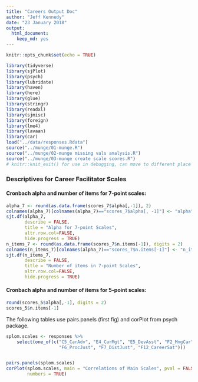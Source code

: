 ```yaml
---
title: "Careers Output Doc"
author: "Jeff Kennedy"
date: "23 January 2018"
output: 
  html_document: 
    keep_md: yes
---
```


```r
knitr::opts_chunk$set(echo = TRUE)
```

```r
library(tidyverse)
library(sjPlot)
library(psych)
library(lubridate)
library(haven)
library(here)
library(glue)
library(stringr)
library(readxl)
library(sjmisc)
library(foreign)
library(lme4)
library(lavaan)
library(car)
load("../data/responses.Rdata")
source("../munge/01-munge.R")
source("../munge/02-munge missing vals analysis.R")
source("../munge/03-munge create scale scores.R")
# knitr::knit_exit() for use in debugging, can move to different place in doc
```
### Descriptives for Career Facilitator Scales

#### Cronbach alpha and number of items for 7-point scales:
```r
alpha_7 <- round(as.data.frame(scores_7$alpha[,-1]), 2)
colnames(alpha_7)[colnames(alpha_7)=="scores_7$alpha[, -1]"] <- "alpha"
sjt.df(alpha_7, 
       describe = FALSE, 
       title = "Alpha for 7-point Scales", 
       altr.row.col=FALSE,
       hide.progress = TRUE)
n_items_7 <- round(as.data.frame(scores_7$n.items[-1]), digits = 2)
colnames(n_items_7)[colnames(alpha_7)=="scores_7$n.items[-1]"] <- "n_items"
sjt.df(n_items_7, 
       describe = FALSE, 
       title = "Number of items in 7-point Scales", 
       altr.row.col=FALSE,
       hide.progress = TRUE)
```
#### Cronbach alpha and number of items for 5-point scales:
```r
round(scores_5$alpha[,-1], digits = 2)
scores_5$n.items[-1]
```




The following tables use pairs.panels (first fig) and corPlot from psych package.

```r
splom.scales <- responses %>% 
    select(one_of(c("C5_CarAdv", "E4_CarMgt", "E5_DevAsst", "F2_MngCar", "F5_DevAss", 
                    "F6_ProcJust", "F7_DistJust", "F12_CareerSat")))


pairs.panels(splom.scales)
corPlot(splom.scales, main = "Correlations of Main Scales", pval = FALSE, 
        numbers = TRUE)
```



